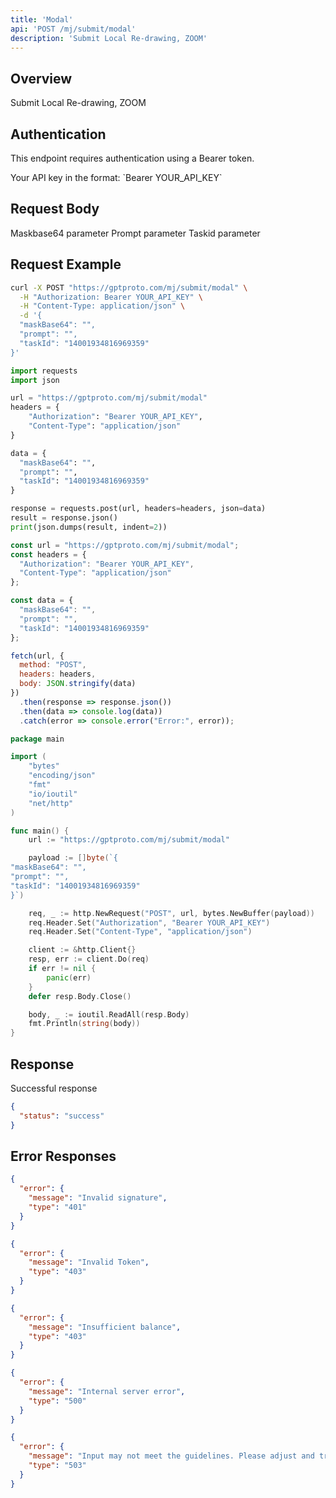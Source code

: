 ```yaml
---
title: 'Modal'
api: 'POST /mj/submit/modal'
description: 'Submit Local Re-drawing, ZOOM'
---
```


## Overview

Submit Local Re-drawing, ZOOM

## Authentication

This endpoint requires authentication using a Bearer token.

<ParamField header="Authorization" type="string" required default="sk-***********">
  Your API key in the format: `Bearer YOUR_API_KEY`
</ParamField>

## Request Body

<ParamField body="maskBase64" type="string"  default="">
  Maskbase64 parameter
</ParamField>

<ParamField body="prompt" type="string" required default="">
  Prompt parameter
</ParamField>

<ParamField body="taskId" type="string"  default="14001934816969359">
  Taskid parameter
</ParamField>

## Request Example

<CodeGroup>

```bash cURL
curl -X POST "https://gptproto.com/mj/submit/modal" \
  -H "Authorization: Bearer YOUR_API_KEY" \
  -H "Content-Type: application/json" \
  -d '{
  "maskBase64": "",
  "prompt": "",
  "taskId": "14001934816969359"
}'
```

```python Python
import requests
import json

url = "https://gptproto.com/mj/submit/modal"
headers = {
    "Authorization": "Bearer YOUR_API_KEY",
    "Content-Type": "application/json"
}

data = {
  "maskBase64": "",
  "prompt": "",
  "taskId": "14001934816969359"
}

response = requests.post(url, headers=headers, json=data)
result = response.json()
print(json.dumps(result, indent=2))
```

```javascript JavaScript
const url = "https://gptproto.com/mj/submit/modal";
const headers = {
  "Authorization": "Bearer YOUR_API_KEY",
  "Content-Type": "application/json"
};

const data = {
  "maskBase64": "",
  "prompt": "",
  "taskId": "14001934816969359"
};

fetch(url, {
  method: "POST",
  headers: headers,
  body: JSON.stringify(data)
})
  .then(response => response.json())
  .then(data => console.log(data))
  .catch(error => console.error("Error:", error));
```

```go Go
package main

import (
    "bytes"
    "encoding/json"
    "fmt"
    "io/ioutil"
    "net/http"
)

func main() {
    url := "https://gptproto.com/mj/submit/modal"

    payload := []byte(`{
"maskBase64": "",
"prompt": "",
"taskId": "14001934816969359"
}`)

    req, _ := http.NewRequest("POST", url, bytes.NewBuffer(payload))
    req.Header.Set("Authorization", "Bearer YOUR_API_KEY")
    req.Header.Set("Content-Type", "application/json")

    client := &http.Client{}
    resp, err := client.Do(req)
    if err != nil {
        panic(err)
    }
    defer resp.Body.Close()

    body, _ := ioutil.ReadAll(resp.Body)
    fmt.Println(string(body))
}
```

</CodeGroup>

## Response

<ResponseField name="Success" type="200">
  Successful response

```json
{
  "status": "success"
}
```
</ResponseField>

## Error Responses

<ResponseExample>

```json 401 - Invalid signature
{
  "error": {
    "message": "Invalid signature",
    "type": "401"
  }
}
```

```json 403 - Invalid Token
{
  "error": {
    "message": "Invalid Token",
    "type": "403"
  }
}
```

```json 403 - Insufficient balance
{
  "error": {
    "message": "Insufficient balance",
    "type": "403"
  }
}
```

```json 500 - Internal server error
{
  "error": {
    "message": "Internal server error",
    "type": "500"
  }
}
```

```json 503 - Content policy violation
{
  "error": {
    "message": "Input may not meet the guidelines. Please adjust and try again.",
    "type": "503"
  }
}
```

</ResponseExample>

